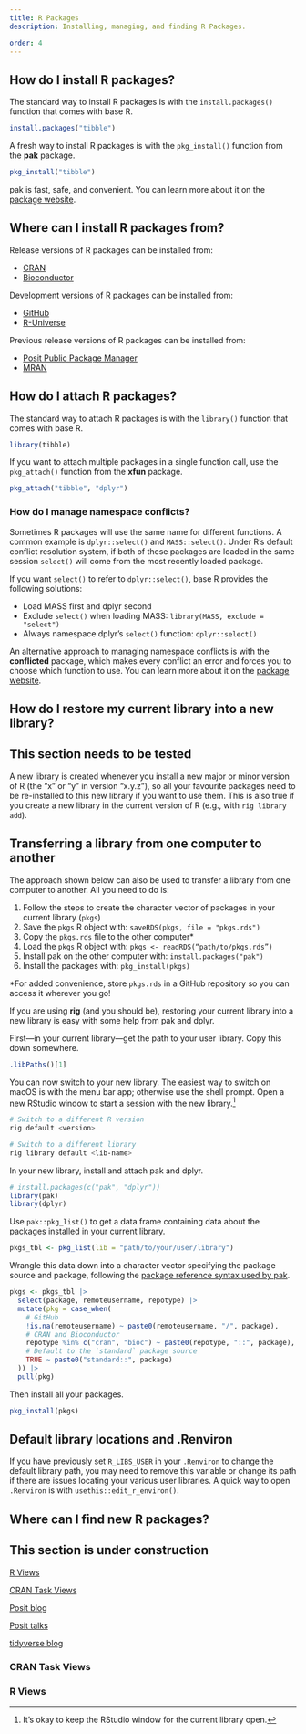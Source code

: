 ```yaml
---
title: R Packages
description: Installing, managing, and finding R Packages.

order: 4
---
```


## How do I install R packages?

The standard way to install R packages is with the `install.packages()` function that comes with base R.

```r
install.packages("tibble")
```

A fresh way to install R packages is with the `pkg_install()` function from the **pak** package.

```r
pkg_install("tibble")
```

pak is fast, safe, and convenient. You can learn more about it on the [package website](https://pak.r-lib.org/).

## Where can I install R packages from?

Release versions of R packages can be installed from:

- [CRAN](https://cran.r-project.org)
- [Bioconductor](https://www.bioconductor.org)

Development versions of R packages can be installed from:

- [GitHub](https://github.com)
- [R-Universe](https://r-universe.dev/)

Previous release versions of R packages can be installed from:

- [Posit Public Package Manager](https://packagemanager.rstudio.com/)
- [MRAN](https://mran.microsoft.com/)

## How do I attach R packages?

The standard way to attach R packages is with the `library()` function that comes with base R.

```r
library(tibble)
```

If you want to attach multiple packages in a single function call, use the `pkg_attach()` function from the **xfun** package.

```r
pkg_attach("tibble", "dplyr")
```

### How do I manage namespace conflicts?

Sometimes R packages will use the same name for different functions. A common example is `dplyr::select()` and `MASS::select()`. Under R’s default conflict resolution system, if both of these packages are loaded in the same session `select()` will come from the most recently loaded package.

If you want `select()` to refer to `dplyr::select()`, base R provides the following solutions:

- Load MASS first and dplyr second
- Exclude `select()` when loading MASS: `library(MASS, exclude = "select")`
- Always namespace dplyr's `select()` function: `dplyr::select()`

An alternative approach to managing namespace conflicts is with the **conflicted** package, which makes every conflict an error and forces you to choose which function to use. You can learn more about it on the [package website](https://conflicted.r-lib.org).

## How do I restore my current library into a new library?

::: {.callout-caution}
## This section needs to be tested
:::

A new library is created whenever you install a new major or minor version of R (the "x" or "y" in version "x.y.z"), so all your favourite packages need to be re-installed to this new library if you want to use them. This is also true if you create a new library in the current version of R (e.g., with `rig library add`).

::: {.callout-tip collapse="true"}
## Transferring a library from one computer to another

The approach shown below can also be used to transfer a library from one computer to another. All you need to do is:

1. Follow the steps to create the character vector of packages in your current library (`pkgs`)
2. Save the `pkgs` R object with: `saveRDS(pkgs, file = "pkgs.rds")`
3. Copy the `pkgs.rds` file to the other computer\*
4. Load the `pkgs` R object with: `pkgs <- readRDS(“path/to/pkgs.rds”)`
5. Install pak on the other computer with: `install.packages("pak")`
6. Install the packages with: `pkg_install(pkgs)`

\*For added convenience, store `pkgs.rds` in a GitHub repository so you can access it wherever you go!
:::

If you are using **rig** (and you should be), restoring your current library into a new library is easy with some help from pak and dplyr.

First---in your current library---get the path to your user library. Copy this down somewhere.

```r
.libPaths()[1]
```

You can now switch to your new library. The easiest way to switch on macOS is with the menu bar app; otherwise use the shell prompt. Open a new RStudio window to start a session with the new library.[^1]

[^1]: It's okay to keep the RStudio window for the current library open.

```bash
# Switch to a different R version
rig default <version>

# Switch to a different library
rig library default <lib-name>
```

In your new library, install and attach pak and dplyr.

```r
# install.packages(c("pak", "dplyr"))
library(pak)
library(dplyr)
```

Use `pak::pkg_list()` to get a data frame containing data about the packages installed in your current library.

```r
pkgs_tbl <- pkg_list(lib = "path/to/your/user/library")
```

Wrangle this data down into a character vector specifying the package source and package, following the [package reference syntax used by pak](https://pak.r-lib.org/reference/pak_package_sources.html#package-references).

```r
pkgs <- pkgs_tbl |>
  select(package, remoteusername, repotype) |>
  mutate(pkg = case_when(
    # GitHub
    !is.na(remoteusername) ~ paste0(remoteusername, "/", package), 
    # CRAN and Bioconductor
    repotype %in% c("cran", "bioc") ~ paste0(repotype, "::", package),
    # Default to the `standard` package source
    TRUE ~ paste0("standard::", package)
  )) |>
  pull(pkg)
```

Then install all your packages.

```r
pkg_install(pkgs)
```

::: {.callout-warning}
## Default library locations and .Renviron

If you have previously set `R_LIBS_USER` in your `.Renviron` to change the default library path, you may need to remove this variable or change its path if there are issues locating your various user libraries. A quick way to open `.Renviron` is with `usethis::edit_r_environ()`.
:::

## Where can I find new R packages?

::: {.callout-caution}
## This section is under construction
:::

[R Views](https://rviews.rstudio.com)

[CRAN Task Views](https://cran.r-project.org/web/views/)

[Posit blog](https://posit.co/blog/)

[Posit talks](https://posit.co/resources/videos/)

[tidyverse blog](https://www.tidyverse.org/blog/)

### CRAN Task Views

### R Views
